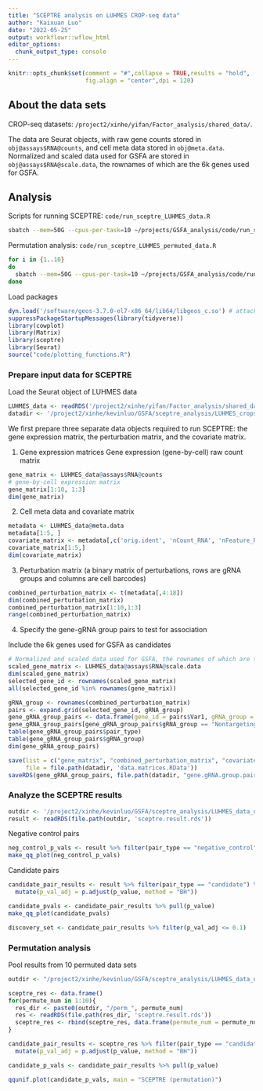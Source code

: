 ```yaml
---
title: "SCEPTRE analysis on LUHMES CROP-seq data"
author: "Kaixuan Luo"
date: "2022-05-25"
output: workflowr::wflow_html
editor_options:
  chunk_output_type: console
---
```


```r
knitr::opts_chunk$set(comment = "#",collapse = TRUE,results = "hold",
                      fig.align = "center",dpi = 120)
```

## About the data sets

CROP-seq datasets: `/project2/xinhe/yifan/Factor_analysis/shared_data/`.

The data are Seurat objects, with raw gene counts stored in `obj@assays$RNA@counts`, and cell meta data stored in `obj@meta.data`.
Normalized and scaled data used for GSFA are stored in `obj@assays$RNA@scale.data`, the rownames of which are the 6k genes used for GSFA.

## Analysis

Scripts for running SCEPTRE:
`code/run_sceptre_LUHMES_data.R`

```bash
sbatch --mem=50G --cpus-per-task=10 ~/projects/GSFA_analysis/code/run_sceptre_LUHMES_data.sbatch
```

Permutation analysis:
`code/run_sceptre_LUHMES_permuted_data.R`

```bash
for i in {1..10}
do
  sbatch --mem=50G --cpus-per-task=10 ~/projects/GSFA_analysis/code/run_sceptre_LUHMES_permuted_data.sbatch $i
done
```

Load packages
```r
dyn.load('/software/geos-3.7.0-el7-x86_64/lib64/libgeos_c.so') # attach the geos lib for Seurat
suppressPackageStartupMessages(library(tidyverse))
library(cowplot)
library(Matrix)
library(sceptre)
library(Seurat)
source("code/plotting_functions.R")
```

### Prepare input data for SCEPTRE

Load the Seurat object of LUHMES data
```r
LUHMES_data <- readRDS('/project2/xinhe/yifan/Factor_analysis/shared_data/LUHMES_cropseq_data_seurat.rds')
datadir <- '/project2/xinhe/kevinluo/GSFA/sceptre_analysis/LUHMES_cropseq_data'
```

We first prepare three separate data objects required to run SCEPTRE: 
the gene expression matrix, the perturbation matrix, and the covariate matrix.

1. Gene expression matrices
Gene expression (gene-by-cell) raw count matrix
```r
gene_matrix <- LUHMES_data@assays$RNA@counts
# gene-by-cell expression matrix
gene_matrix[1:10, 1:3]
dim(gene_matrix)
```

2. Cell meta data and covariate matrix
```r
metadata <- LUHMES_data@meta.data
metadata[1:5, ]
covariate_matrix <- metadata[,c('orig.ident', 'nCount_RNA', 'nFeature_RNA', 'percent_mt')]
covariate_matrix[1:5,]
dim(covariate_matrix)
```

3. Perturbation matrix (a binary matrix of perturbations,  rows are gRNA groups and columns are cell barcodes)
```r
combined_perturbation_matrix <- t(metadata[,4:18])
dim(combined_perturbation_matrix)
combined_perturbation_matrix[1:10,1:3]
range(combined_perturbation_matrix)
```

4. Specify the gene-gRNA group pairs to test for association

Include the 6k genes used for GSFA as candidates
```r
# Normalized and scaled data used for GSFA, the rownames of which are the 6k genes used for GSFA
scaled_gene_matrix <- LUHMES_data@assays$RNA@scale.data
dim(scaled_gene_matrix)
selected_gene_id <- rownames(scaled_gene_matrix)
all(selected_gene_id %in% rownames(gene_matrix))
```

```r
gRNA_group <- rownames(combined_perturbation_matrix)
pairs <- expand.grid(selected_gene_id, gRNA_group)
gene_gRNA_group_pairs <- data.frame(gene_id = pairs$Var1, gRNA_group = pairs$Var2, pair_type = "candidate")
gene_gRNA_group_pairs[gene_gRNA_group_pairs$gRNA_group == "Nontargeting", "pair_type"] <- "negative_control"
table(gene_gRNA_group_pairs$pair_type)
table(gene_gRNA_group_pairs$gRNA_group)
dim(gene_gRNA_group_pairs)
```

```r
save(list = c("gene_matrix", "combined_perturbation_matrix", "covariate_matrix"),
     file = file.path(datadir, 'data.matrices.RData'))
saveRDS(gene_gRNA_group_pairs, file.path(datadir, "gene.gRNA.group.pairs.rds"))
```

### Analyze the SCEPTRE results

```r
outdir <- '/project2/xinhe/kevinluo/GSFA/sceptre_analysis/LUHMES_data_updated/sceptre_output'
result <- readRDS(file.path(outdir, 'sceptre.result.rds'))
```

Negative control pairs
```r
neg_control_p_vals <- result %>% filter(pair_type == "negative_control") %>% pull(p_value)
make_qq_plot(neg_control_p_vals)
```

Candidate pairs
```r
candidate_pair_results <- result %>% filter(pair_type == "candidate") %>%
  mutate(p_val_adj = p.adjust(p_value, method = "BH"))
```

```r
candidate_pvals <- candidate_pair_results %>% pull(p_value)
make_qq_plot(candidate_pvals)
```

```r
discovery_set <- candidate_pair_results %>% filter(p_val_adj <= 0.1)
```

### Permutation analysis

Pool results from 10 permuted data sets
```r
outdir <- "/project2/xinhe/kevinluo/GSFA/sceptre_analysis/LUHMES_data_updated/sceptre_output/permutation"

sceptre_res <- data.frame()
for(permute_num in 1:10){
  res_dir <- paste0(outdir, "/perm_", permute_num)
  res <- readRDS(file.path(res_dir, 'sceptre.result.rds'))
  sceptre_res <- rbind(sceptre_res, data.frame(permute_num = permute_num, res))
}
```

```r
candidate_pair_results <- sceptre_res %>% filter(pair_type == "candidate") %>%
  mutate(p_val_adj = p.adjust(p_value, method = "BH"))

candidate_p_vals <- candidate_pair_results %>% pull(p_value)

qqunif.plot(candidate_p_vals, main = "SCEPTRE (permutation)")
```

